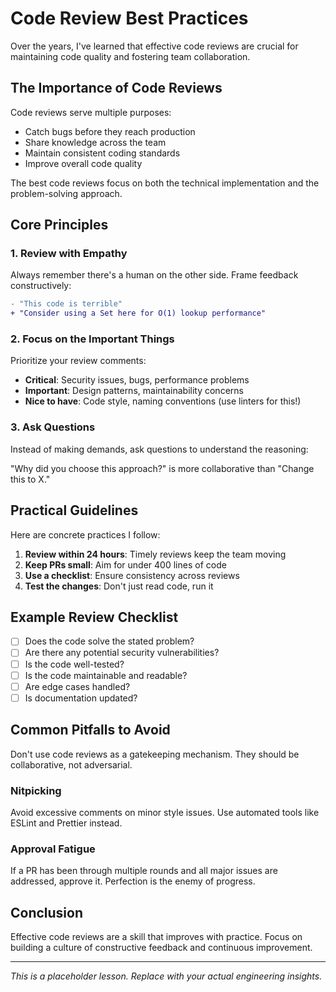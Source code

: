 # Code Review Best Practices

Over the years, I've learned that effective code reviews are crucial for maintaining code quality and fostering team collaboration.

## The Importance of Code Reviews

Code reviews serve multiple purposes:
- Catch bugs before they reach production
- Share knowledge across the team
- Maintain consistent coding standards
- Improve overall code quality

<Callout type="info" title="Key Insight">
The best code reviews focus on both the technical implementation and the problem-solving approach.
</Callout>

## Core Principles

### 1. Review with Empathy

Always remember there's a human on the other side. Frame feedback constructively:

```diff
- "This code is terrible"
+ "Consider using a Set here for O(1) lookup performance"
```

### 2. Focus on the Important Things

Prioritize your review comments:
- **Critical**: Security issues, bugs, performance problems
- **Important**: Design patterns, maintainability concerns
- **Nice to have**: Code style, naming conventions (use linters for this!)

### 3. Ask Questions

Instead of making demands, ask questions to understand the reasoning:

<Callout type="warning">
"Why did you choose this approach?" is more collaborative than "Change this to X."
</Callout>

## Practical Guidelines

Here are concrete practices I follow:

1. **Review within 24 hours**: Timely reviews keep the team moving
2. **Keep PRs small**: Aim for under 400 lines of code
3. **Use a checklist**: Ensure consistency across reviews
4. **Test the changes**: Don't just read code, run it

## Example Review Checklist

- [ ] Does the code solve the stated problem?
- [ ] Are there any potential security vulnerabilities?
- [ ] Is the code well-tested?
- [ ] Is the code maintainable and readable?
- [ ] Are edge cases handled?
- [ ] Is documentation updated?

## Common Pitfalls to Avoid

<Callout type="error" title="Warning">
Don't use code reviews as a gatekeeping mechanism. They should be collaborative, not adversarial.
</Callout>

### Nitpicking

Avoid excessive comments on minor style issues. Use automated tools like ESLint and Prettier instead.

### Approval Fatigue

If a PR has been through multiple rounds and all major issues are addressed, approve it. Perfection is the enemy of progress.

## Conclusion

Effective code reviews are a skill that improves with practice. Focus on building a culture of constructive feedback and continuous improvement.

---

*This is a placeholder lesson. Replace with your actual engineering insights.*
